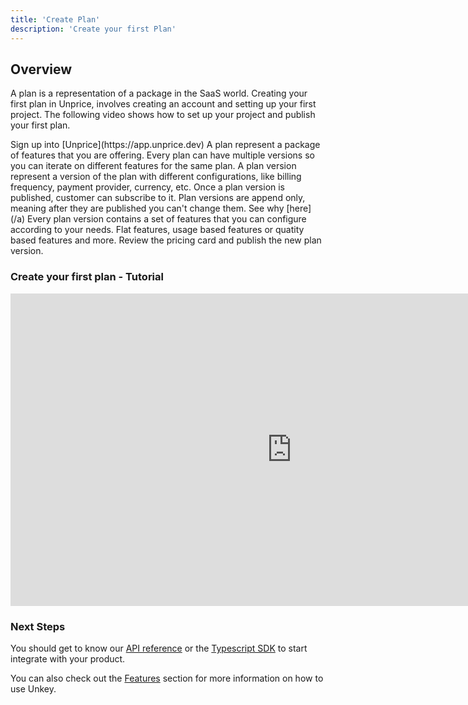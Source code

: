 ```yaml
---
title: 'Create Plan'
description: 'Create your first Plan'
---
```


## Overview

A plan is a representation of a package in the SaaS world. Creating your first plan in Unprice, involves creating an account and setting up your first project. The following video shows how to set up your project and publish your first plan.

<AccordionGroup>
  <Accordion title="Create account & project">
    Sign up into [Unprice](https://app.unprice.dev)
  </Accordion>
  <Accordion title="Set up your plan">
    A plan represent a package of features that you are offering. Every plan can have multiple versions so you can iterate on different features for the same plan.
  </Accordion>
  <Accordion title="Create a new plan version">
    A plan version represent a version of the plan with different configurations, like billing frequency, payment provider, currency, etc. Once a plan version is published, customer can subscribe to it. Plan versions are append only, meaning after they are published you can't change them. See why [here](/a)
  </Accordion>
  <Accordion title="Add Features">
    Every plan version contains a set of features that you can configure according to your needs. Flat features, usage based features or quatity based features and more.
  </Accordion>
  <Accordion title="Review & publish">
    Review the pricing card and publish the new plan version.
  </Accordion>
</AccordionGroup>

### Create your first plan - Tutorial

<Frame>
  <iframe
    width="900"
    height="500"
    src="https://www.youtube.com/embed/4KzFe50RQkQ"
    title="YouTube video player"
    frameborder="0"
    allow="accelerometer; autoplay; clipboard-write; encrypted-media; gyroscope; picture-in-picture"
    allowFullScreen
  ></iframe>
</Frame>


### Next Steps

You should get to know our [API reference](/api-reference/authentication) or the [Typescript SDK](/libraries/ts/sdk/overview) to start integrate with your product.

You can also check out the [Features](/apis/features/ratelimiting) section for more information on how to use Unkey.